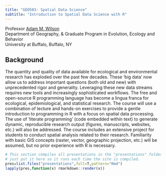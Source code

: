 ```yaml
---
title: "GEO503: Spatial Data Science"
subtitle: "Introduction to Spatial Data Science with R"
---
```


Professor <a href="http://adamwilson.us"> Adam M. Wilson </a><br>
Department of Geography, & Graduate Program in Evolution, Ecology and Behavior <br> 
University at Buffalo, Buffalo, NY

## Background
The quantity and quality of data available for ecological and environmental research has exploded over the past few decades. These ‘big data’ now allow us to address important questions (both old and new) with unprecedented rigor and generality.  Leveraging these new data streams requires new tools and increasingly sophisticated workflows. The free and open-source R programming language has become a lingua franca for ecological, epidemiological, and statistical research.  The course will use a combination of lecture and hands-on exercises to provide a gentle introduction to programming in R with a focus on spatial data processing.  The use of ‘literate programming’ (code embedded within text) to generate dynamic, reproducible research output (figures, manuscripts, websites, etc.) will also be addressed. The course includes an extensive project for students to conduct spatial analysis related to their research. Familiarity with basic GIS concepts (raster, vector, geographic projection, etc.) will be assumed, but no prior experience with R is necessary.

```r
# This section compiles all presentations in the "presentations" folder
# just put it here so it runs each time the site is compiled.
pres=list.files("presentations",full=T,pattern="Rmd")
lapply(pres,function(x) rmarkdown::render(x))
```